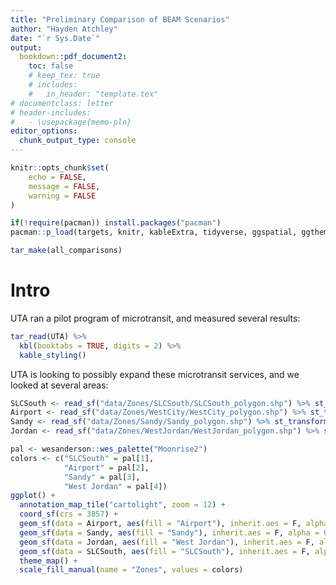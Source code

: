 ```yaml
---
title: "Preliminary Comparison of BEAM Scenarios"
author: "Hayden Atchley"
date: "`r Sys.Date`"
output:
  bookdown::pdf_document2:
    toc: false
    # keep_tex: true
    # includes:
    #   in_header: "template.tex"
# documentclass: letter
# header-includes:
#   - \usepackage{memo-pln}
editor_options: 
  chunk_output_type: console
---
```


```r
knitr::opts_chunk$set(
	echo = FALSE,
	message = FALSE,
	warning = FALSE
)

if(!require(pacman)) install.packages("pacman")
pacman::p_load(targets, knitr, kableExtra, tidyverse, ggspatial, ggthemes, wesanderson, sf)

tar_make(all_comparisons)
```

# Intro

UTA ran a pilot program of microtransit, and measured several results:

```r
tar_read(UTA) %>% 
  kbl(booktabs = TRUE, digits = 2) %>% 
  kable_styling()
```

UTA is looking to possibly expand these microtransit services, and we looked at several areas:


```r
SLCSouth <- read_sf("data/Zones/SLCSouth/SLCSouth_polygon.shp") %>% st_transform(crs = 3857)
Airport <- read_sf("data/Zones/WestCity/WestCity_polygon.shp") %>% st_transform(crs = 3857)
Sandy <- read_sf("data/Zones/Sandy/Sandy_polygon.shp") %>% st_transform(crs = 3857)
Jordan <- read_sf("data/Zones/WestJordan/WestJordan_polygon.shp") %>% st_transform(crs = 3857)
```

```r
pal <- wesanderson::wes_palette("Moonrise2")
colors <- c("SLCSouth" = pal[1],
            "Airport" = pal[2],
            "Sandy" = pal[3],
            "West Jordan" = pal[4])
ggplot() + 
  annotation_map_tile("cartolight", zoom = 12) + 
  coord_sf(crs = 3857) +
  geom_sf(data = Airport, aes(fill = "Airport"), inherit.aes = F, alpha = 0.8) +
  geom_sf(data = Sandy, aes(fill = "Sandy"), inherit.aes = F, alpha = 0.8) +
  geom_sf(data = Jordan, aes(fill = "West Jordan"), inherit.aes = F, alpha = 0.8) +
  geom_sf(data = SLCSouth, aes(fill = "SLCSouth"), inherit.aes = F, alpha = 0.8) +
  theme_map() +
  scale_fill_manual(name = "Zones", values = colors)
```